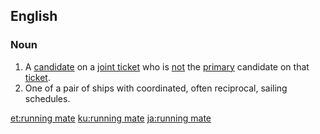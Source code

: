 ==English==
{{wikipedia}}

===Noun===
{{en-noun|head=[[running]] [[mate]]}}
# A [[candidate]] on a [[joint ticket]] who is [[not]] the [[primary]] candidate on that [[ticket]].
# One of a pair of ships with coordinated, often reciprocal, sailing schedules.

[[et:running mate]]
[[ku:running mate]]
[[ja:running mate]]